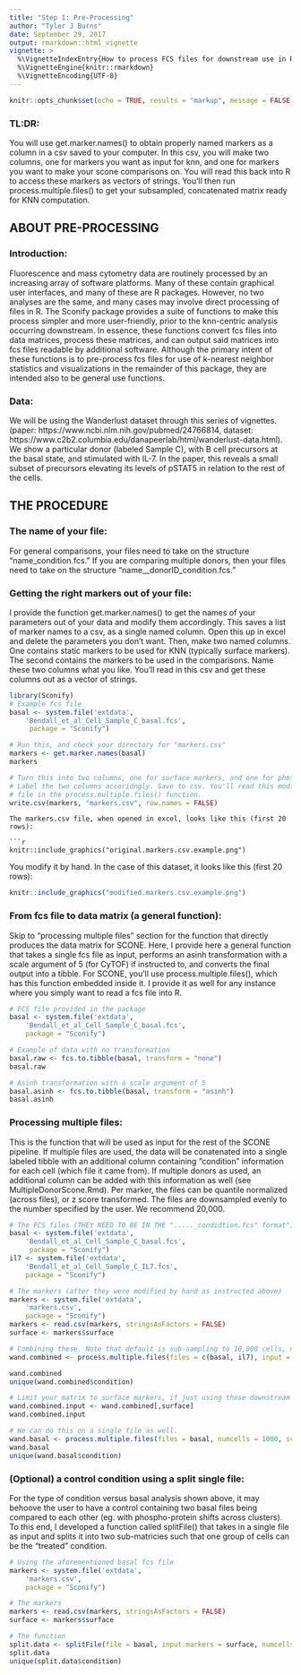 ```yaml
---
title: "Step 1: Pre-Processing"
author: "Tyler J Burns"
date: September 29, 2017
output: rmarkdown::html_vignette
vignette: >
  %\VignetteIndexEntry{How to process FCS files for downstream use in R}
  %\VignetteEngine{knitr::rmarkdown}
  %\VignetteEncoding{UTF-8}
---
```


```r
knitr::opts_chunk$set(echo = TRUE, results = "markup", message = FALSE, warning = FALSE)
```

### TL:DR:  
You will use get.marker.names() to obtain properly named markers as a column in a csv saved to your computer. In this csv, you will make two columns, one for markers you want as input for knn, and one for markers you want to make your scone comparisons on. You will read this back into R to access these markers as vectors of strings. You'll then run process.multiple.files() to get your subsampled, concatenated matrix ready for KNN computation. 

## ABOUT PRE-PROCESSING 

### Introduction:  
Fluorescence and mass cytometry data are routinely processed by an increasing array of software platforms. Many of these contain graphical user interfaces, and many of these are R packages. However, no two analyses are the same, and many cases may involve direct processing of files in R. The Sconify package provides a suite of functions to make this process simpler and more user-friendly, prior to the knn-centric analysis occurring downstream. In essence, these functions convert fcs files into data matrices, process these matrices, and can output said matrices into fcs files readable by additional software. Although the primary intent of these functions is to pre-process fcs files for use of k-nearest neighbor statistics and visualizations in the remainder of this package, they are intended also to be general use functions. 

### Data:   
We will be using the Wanderlust dataset through this series of vignettes. (paper: https://www.ncbi.nlm.nih.gov/pubmed/24766814, dataset: https://www.c2b2.columbia.edu/danapeerlab/html/wanderlust-data.html). We show a particular donor (labeled Sample C), with B cell precursors at the basal state, and stimulated with IL-7. In the paper, this reveals a small subset of precursors elevating its levels of pSTAT5 in relation to the rest of the cells. 

## THE PROCEDURE

### The name of your file:   
For general comparisons, your files need to take on the structure "name_condition.fcs." If you are comparing multiple donors, then your files need to take on the structure "name__donorID_condition.fcs."

### Getting the right markers out of your file:  
I provide the function get.marker.names() to get the names of your parameters out of your data and modify them accordingly. This saves a list of marker names to a csv, as a single named column. Open this up in excel and delete the parameters you don't want. Then, make two named columns. One contains static markers to be used for KNN (typically surface markers). The second contains the markers to be used in the comparisons. Name these two columns what you like. You'll read in this csv and get these columns out as a vector of strings. 


```r
library(Sconify)
# Example fcs file
basal <- system.file('extdata',
    'Bendall_et_al_Cell_Sample_C_basal.fcs',
     package = "Sconify")

# Run this, and check your directory for "markers.csv"
markers <- get.marker.names(basal)
markers
```

```r
# Turn this into two columns, one for surface markers, and one for phosphos
# Label the two columns accoridngly. Save to csv. You'll read this modified
# file in the process.multiple.files() function.
write.csv(markers, "markers.csv", row.names = FALSE)
```


```
The markers.csv file, when opened in excel, looks like this (first 20 rows): 

```r
knitr::include_graphics("original.markers.csv.example.png")

```

You modify it by hand. In the case of this dataset, it looks like this (first 20 rows):

```r
knitr::include_graphics("modified.markers.csv.example.png")

```


### From fcs file to data matrix (a general function):  
Skip to "processing multiple files" section for the function that directly produces the data matrix for SCONE. Here, I provide here a general function that takes a single fcs file as input, performs an asinh transformation with a scale argument of 5 (for CyTOF) if instructed to, and converts the final output into a tibble. For SCONE, you'll use process.multiple.files(), which has this function embedded inside it. I provide it as well for any instance where you simply want to read a fcs file into R. 


```r

# FCS file provided in the package
basal <- system.file('extdata',
    'Bendall_et_al_Cell_Sample_C_basal.fcs',
    package = "Sconify")

# Example of data with no transformation
basal.raw <- fcs.to.tibble(basal, transform = "none")
basal.raw

# Asinh transformation with a scale argument of 5
basal.asinh <- fcs.to.tibble(basal, transform = "asinh")
basal.asinh

```

### Processing multiple files:  
This is the function that will be used as input for the rest of the SCONE pipeline. If multiple files are used, the data will be conatenated into a single labeled tibble with an additional column containing "condition" information for each cell (which file it came from). If multiple donors as used, an additional column can be added with this information as well (see MultipleDonorScone.Rmd). Per marker, the files can be quantile normalized (across files), or z score transformed. The files are downsampled evenly to the number specified by the user. We recommend 20,000. 

```r
# The FCS files (THEY NEED TO BE IN THE "....._condidtion.fcs" format")
basal <- system.file('extdata',
    'Bendall_et_al_Cell_Sample_C_basal.fcs',
     package = "Sconify")
il7 <- system.file('extdata',
    'Bendall_et_al_Cell_Sample_C_IL7.fcs',
    package = "Sconify")

# The markers (after they were modified by hand as instructed above)
markers <- system.file('extdata',
    'markers.csv',
    package = "Sconify")
markers <- read.csv(markers, stringsAsFactors = FALSE)
surface <- markers$surface
```
```r
# Combining these. Note that default is sub-sampling to 10,000 cells, not normalizing, and not scaling
wand.combined <- process.multiple.files(files = c(basal, il7), input = surface, numcells = 1000)
```
```r
wand.combined
unique(wand.combined$condition)

# Limit your matrix to surface markers, if just using those downstream
wand.combined.input <- wand.combined[,surface]
wand.combined.input
```

```r
# We can do this on a single file as well. 
wand.basal <- process.multiple.files(files = basal, numcells = 1000, scale = TRUE, input = surface)
wand.basal
unique(wand.basal$condition)

```

### (Optional) a control condition using a split single file:  
For the type of condition versus basal analysis shown above, it may behoove the user to have a control containing two basal files being compared to each other (eg. with phospho-protein shifts across clusters). To this end, I developed a function called splitFile() that takes in a single file as input and splits it into two sub-matricies such that one group of cells can be the "treated" condition. 

```r
# Using the aforementioned basal fcs file
markers <- system.file('extdata',
    'markers.csv',
    package = "Sconify")

# The markers
markers <- read.csv(markers, stringsAsFactors = FALSE)
surface <- markers$surface

# The function
split.data <- splitFile(file = basal, input.markers = surface, numcells = 1000)
split.data
unique(split.data$condition)
```


